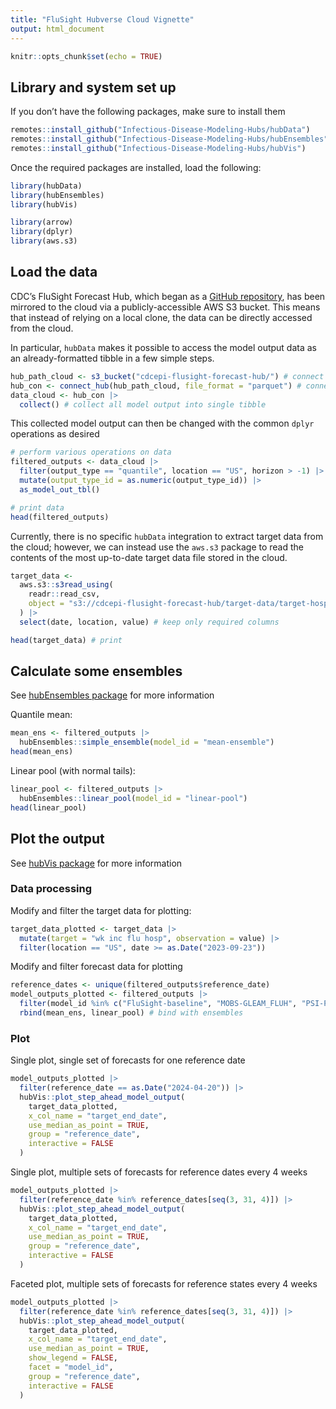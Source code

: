 ```yaml
---
title: "FluSight Hubverse Cloud Vignette"
output: html_document
---
```


```r
knitr::opts_chunk$set(echo = TRUE)
```

## Library and system set up
If you don't have the following packages, make sure to install them

```r
remotes::install_github("Infectious-Disease-Modeling-Hubs/hubData")
remotes::install_github("Infectious-Disease-Modeling-Hubs/hubEnsembles")
remotes::install_github("Infectious-Disease-Modeling-Hubs/hubVis")
```

Once the required packages are installed, load the following:

```r
library(hubData)
library(hubEnsembles)
library(hubVis)

library(arrow)
library(dplyr)
library(aws.s3)
```


## Load the data
CDC's FluSight Forecast Hub, which began as a [GitHub repository](https://github.com/cdcepi/FluSight-forecast-hub/tree/main), has been mirrored to the cloud via a publicly-accessible AWS S3 bucket. This means that instead of relying on a local clone, the data can be directly accessed from the cloud.

In particular, `hubData` makes it possible to access the model output data as an already-formatted tibble in a few simple steps.

```r
hub_path_cloud <- s3_bucket("cdcepi-flusight-forecast-hub/") # connect to bucket
hub_con <- connect_hub(hub_path_cloud, file_format = "parquet") # connect to hub
data_cloud <- hub_con |>
  collect() # collect all model output into single tibble
```

This collected model output can then be changed with the common `dplyr` operations as desired

```r
# perform various operations on data
filtered_outputs <- data_cloud |>
  filter(output_type == "quantile", location == "US", horizon > -1) |>
  mutate(output_type_id = as.numeric(output_type_id)) |>
  as_model_out_tbl()

# print data
head(filtered_outputs)
```

Currently, there is no specific `hubData` integration to extract target data from the cloud; however, we can instead use the `aws.s3` package to read the contents of the most up-to-date target data file stored in the cloud.

```r
target_data <-
  aws.s3::s3read_using(
    readr::read_csv,
    object = "s3://cdcepi-flusight-forecast-hub/target-data/target-hospital-admissions.csv"
  ) |>
  select(date, location, value) # keep only required columns

head(target_data) # print
```

## Calculate some ensembles
See [hubEnsembles package](https://infectious-disease-modeling-hubs.github.io/hubEnsembles/index.html) for more information

Quantile mean: 
```r
mean_ens <- filtered_outputs |>
  hubEnsembles::simple_ensemble(model_id = "mean-ensemble")
head(mean_ens)
```

Linear pool (with normal tails): 
```r
linear_pool <- filtered_outputs |>
  hubEnsembles::linear_pool(model_id = "linear-pool")
head(linear_pool)
```

## Plot the output
See [hubVis package](https://infectious-disease-modeling-hubs.github.io/hubVis/index.html) for more information

### Data processing
Modify and filter the target data for plotting:

```r
target_data_plotted <- target_data |>
  mutate(target = "wk inc flu hosp", observation = value) |>
  filter(location == "US", date >= as.Date("2023-09-23"))
```

Modify and filter forecast data for plotting
```r
reference_dates <- unique(filtered_outputs$reference_date)
model_outputs_plotted <- filtered_outputs |>
  filter(model_id %in% c("FluSight-baseline", "MOBS-GLEAM_FLUH", "PSI-PROF")) |>
  rbind(mean_ens, linear_pool) # bind with ensembles
```

### Plot
Single plot, single set of forecasts for one reference date

```r
model_outputs_plotted |>
  filter(reference_date == as.Date("2024-04-20")) |>
  hubVis::plot_step_ahead_model_output(
    target_data_plotted,
    x_col_name = "target_end_date",
    use_median_as_point = TRUE,
    group = "reference_date",
    interactive = FALSE
  )
```

Single plot, multiple sets of forecasts for reference dates every 4 weeks
```r
model_outputs_plotted |>
  filter(reference_date %in% reference_dates[seq(3, 31, 4)]) |>
  hubVis::plot_step_ahead_model_output(
    target_data_plotted,
    x_col_name = "target_end_date",
    use_median_as_point = TRUE,
    group = "reference_date",
    interactive = FALSE
  )
```

Faceted plot, multiple sets of forecasts for reference states every 4 weeks

```r
model_outputs_plotted |>
  filter(reference_date %in% reference_dates[seq(3, 31, 4)]) |>
  hubVis::plot_step_ahead_model_output(
    target_data_plotted,
    x_col_name = "target_end_date",
    use_median_as_point = TRUE,
    show_legend = FALSE,
    facet = "model_id",
    group = "reference_date",
    interactive = FALSE
  )
```
